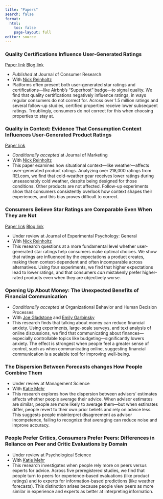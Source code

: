 ```yaml
---
title: "Papers"
search: false
format:
  html:
    toc: false
    page-layout: full
editor: source
---
```


### Quality Certifications Influence User-Generated Ratings

<a href="https://doi.org/10.1093/jcr/ucaf008" class="btn btn-yellow me-2" role="button" target="_blank">Paper link</a> <a href="posts/star_ratings_steves.html" class="btn btn-yellow" role="button">Blog link</a>

-   *Published* at Journal of Consumer Research
-   With [Nick Reinholtz](https://reinholtzresearch.com)
-   Platforms often present both user-generated star ratings and certifications---like Airbnb's "Superhost" badge---to signal quality. We find that quality certifications negatively influence ratings, in ways regular consumers do not correct for. Across over 1.5 million ratings and several follow-up studies, certified properties receive lower subsequent ratings. Troublingly, consumers do not correct for this when choosing properties to stay at.

### Quality in Context: Evidence That Consumption Context Influences User-Generated Product Ratings

<a href="https://papers.ssrn.com/abstract=4155522" class="btn btn-yellow me-2" role="button" target="_blank">Paper link</a>

-   *Conditionally accepted* at Journal of Marketing
-   With [Nick Reinholtz](https://reinholtzresearch.com)
-   This paper examines how situational context---like weather---affects user-generated product ratings. Analyzing over 218,000 ratings from REI.com, we find that cold-weather gear receives lower ratings during unseasonably cold weather, despite being designed for those conditions. Other products are not affected. Follow-up experiments show that consumers consistently overlook how context shapes their experiences, and this bias proves difficult to correct.

### Consumers Believe Star Ratings are Comparable Even When They are Not

<a href="https://papers.ssrn.com/abstract=4119082" class="btn btn-yellow me-2" role="button" target="_blank">Paper link</a> <a href="posts/star_ratings_kilos.html" class="btn btn-yellow" role="button">Blog link</a>

-   Under review at Journal of Experimental Psychology: General
-   With [Nick Reinholtz](https://reinholtzresearch.com)
-   This research questions at a more fundamental level whether user-generated star ratings help consumers make optimal choices. We show that ratings are influenced by the expectations a product creates, making them context-dependent and often incomparable across alternatives. Using four experiments, we find that higher expectations lead to lower ratings, and that consumers *can* mistakenly prefer higher-rated products even when they are objectively worse.

### Opening Up About Money: The Unexpected Benefits of Financial Communication

-   *Conditionally accepted* at Organizational Behavior and Human Decision Processes
-   With [Joe Gladstone](https://www.joegladstone.com) and [Emily Garbinsky](https://business.cornell.edu/faculty-research/faculty/eng26/) 
-   This research finds that talking about money can reduce financial anxiety. Using experiments, large-scale surveys, and text analysis of online discussions, we find that communicating about finances---especially controllable topics like budgeting---significantly lowers anxiety. The effect is strongest when people feel a greater sense of control, such as when communicating online, suggesting financial communication is a scalable tool for improving well-being.

### The Dispersion Between Forecasts changes How People Combine Them

-   Under review at Management Science
-   With [Katie Mehr](https://www.katie-mehr.com)
-   This research explores how the dispersion between advisors' estimates affects whether people average their advice. When advisor estimates are similar, people are more likely to average them---but when estimates differ, people revert to their own prior beliefs and rely on advice less. This suggests people misinterpret disagreement as advisor incompetence, failing to recognize that averaging can reduce noise and improve accuracy.

### People Prefer Critics, Consumers Prefer Peers: Differences in Reliance on Peer and Critic Evaluations by Domain

-   Under review at Psychological Science
-   With [Katie Mehr](https://www.katie-mehr.com)
-   This research investigates when people rely more on peers versus experts for advice. Across five preregistered studies, we find that people turn to peers for experience-based evaluations (like product ratings) and to experts for information-based predictions (like weather forecasts). This distinction arises because people view peers as more similar in experience and experts as better at interpreting information.
